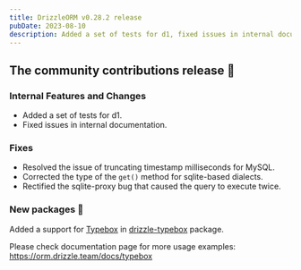 ```yaml
---
title: DrizzleORM v0.28.2 release
pubDate: 2023-08-10
description: Added a set of tests for d1, fixed issues in internal documentation, resolved the issue of truncating timestamp milliseconds for MySQL, corrected the type of the get() method for sqlite-based dialects, rectified the sqlite-proxy bug that caused the query to execute twice. Added a support for Typebox package.
---
```


## The community contributions release 🎉

### Internal Features and Changes
- Added a set of tests for d1.
- Fixed issues in internal documentation.

###  Fixes
- Resolved the issue of truncating timestamp milliseconds for MySQL.
- Corrected the type of the `get()` method for sqlite-based dialects.
- Rectified the sqlite-proxy bug that caused the query to execute twice.

### New packages 🎉

Added a support for [Typebox](https://github.com/sinclairzx81/typebox) in [drizzle-typebox](https://orm.drizzle.team/docs/typebox) package.

Please check documentation page for more usage examples: https://orm.drizzle.team/docs/typebox
